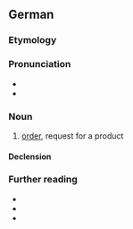 ==German==

===Etymology===
{{suffix|de|bestellen|ung}}

===Pronunciation===
* {{IPA|de|/bəˈʃtɛlʊŋ/}}
* {{audio|de|De-Bestellung.ogg|Audio}}

===Noun===
{{de-noun|f|old=1}}

# [[order]], request for a product

====Declension====
{{de-decl-noun-f|en}}

===Further reading===
* {{R:Duden}}
* {{R:DWDS}}
* {{R:Grimm}}